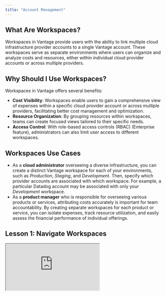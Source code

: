 ```yaml
---
title: "Account Management"
---
```


## <Icon size={24} color="#ad4dd6" iconType="solid"  icon="lightbulb" /> What Are Workspaces?

Workspaces in Vantage provide users with the ability to link multiple cloud infrastructure provider accounts to a single Vantage account. These workspaces serve as separate environments where users can organize and analyze costs and resources, either within individual cloud provider accounts or across multiple providers.

## <Icon size={24} color="#ad4dd6" iconType="solid"  icon="comment" /> Why Should I Use Workspaces?

Workspaces in Vantage offers several benefits:

- **Cost Visibility**: Workspaces enable users to gain a comprehensive view of expenses within a specific cloud provider account or across multiple providers, facilitating better cost management and optimization.
- **Resource Organization**: By grouping resources within workspaces, teams can create focused views tailored to their specific needs.
- **Access Control**: With role-based access controls (RBAC) (Enterprise feature), administrators can also limit user access to different workspaces.

## <Icon size={24} color="#ad4dd6" iconType="solid"  icon="pen" /> Workspaces Use Cases

- As a **cloud administrator** overseeing a diverse infrastructure, you can create a distinct Vantage workspace for each of your environments, such as *Production*, *Staging*, and *Development*. Then, specify which provider accounts are associated with which workspace. For example, a particular Datadog account may be associated with only your *Development* workspace.
- As a **product manager** who is responsible for overseeing various products or services, attributing costs accurately is important for team accountability. By creating separate workspaces for each product or service, you can isolate expenses, track resource utilization, and easily assess the financial performance of individual offerings.

## <Icon size={24} color="#ad4dd6" iconType="solid"  icon="book-copy" /> Lesson 1: Navigate Workspaces

<Frame>
<iframe
src="https://www.loom.com/embed/3f5bd4a1989e4c5380beb1eafaa29c64?sid=33a58016-5cc2-45db-a7d1-bc678b84c703"
className="w-full h-96"
/>
</Frame>

## <Icon size={24} color="#ad4dd6" iconType="solid"  icon="book-copy" /> Lesson 2: Manage Workspace Provider Integrations

<Frame>
<iframe
src="https://www.loom.com/embed/4d1a7d18c1a94da0aacc53036cf829b0"
className="w-full h-96"
/>
</Frame>

## <Icon size={24} color="#ad4dd6" iconType="solid"  icon="book-open" /> Additional Resources

<Columns cols={2}>
<Card title="Workspaces" icon="building" href="/workspaces" horizontal />

<Card title="Configure Workspace Integrations" icon="code-merge" href="/workspaces#manage-workspace-provider-integrations" horizontal />

<Card title="Provider Integrations Quickstart" icon="rocket" href="/getting_started" horizontal />

<Card title="Account Settings" icon="user-gear" href="/vantage_account" horizontal />

<Card title="Role-Based Access Control" icon="shield" href="/rbac" horizontal />
</Columns>
